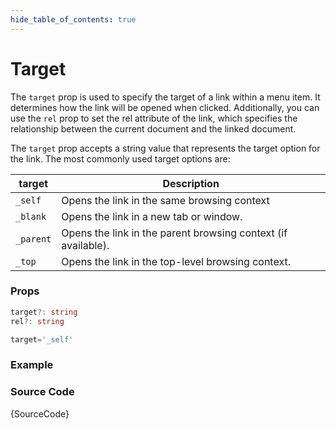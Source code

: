 ```yaml
---
hide_table_of_contents: true
---
```



# Target

The `target` prop is used to specify the target of a link within a menu item. It determines how the link will be opened when clicked. Additionally, you can use the `rel` prop to set the rel attribute of the link, which specifies the relationship between the current document and the linked document.

The `target` prop accepts a string value that represents the target option for the link. The most commonly used target options are:

| target    | Description                                                   |
| --------- | ------------------------------------------------------------- |
| `_self`   | Opens the link in the same browsing context                   |
| `_blank`  | Opens the link in a new tab or window.                        |
| `_parent` | Opens the link in the parent browsing context (if available). |
| `_top`    | Opens the link in the top-level browsing context.             |

### Props

```ts noCopy
target?: string
rel?: string
```

```ts noCopy title='Default Value'
target='_self'
```

### Example

<BrowserWindow url='/horizontal-menu/menu-item/target'>
  <Provider>
    <Target />
  </Provider>
</BrowserWindow>

### Source Code

<TsToJsCodeSnippet>{SourceCode}</TsToJsCodeSnippet>
